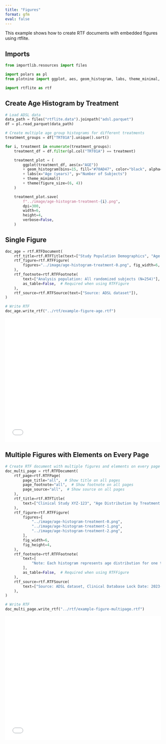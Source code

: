 ```yaml
---
title: "Figures"
format: gfm
eval: false
---
```


<!-- `.md` and `.py` files are generated from the `.qmd` file. Please edit that file. -->

This example shows how to create RTF documents with embedded figures using rtflite.

## Imports

```python
from importlib.resources import files

import polars as pl
from plotnine import ggplot, aes, geom_histogram, labs, theme_minimal, theme

import rtflite as rtf
```

## Create Age Histogram by Treatment

```python
# Load ADSL data
data_path = files("rtflite.data").joinpath("adsl.parquet")
df = pl.read_parquet(data_path)
```

```python
# Create multiple age group histograms for different treatments
treatment_groups = df["TRT01A"].unique().sort()

for i, treatment in enumerate(treatment_groups):
    treatment_df = df.filter(pl.col("TRT01A") == treatment)

    treatment_plot = (
        ggplot(treatment_df, aes(x="AGE"))
        + geom_histogram(bins=15, fill="#70AD47", color="black", alpha=0.7)
        + labs(x="Age (years)", y="Number of Subjects")
        + theme_minimal()
        + theme(figure_size=(6, 4))
    )

    treatment_plot.save(
        f"../image/age-histogram-treatment-{i}.png",
        dpi=300,
        width=6,
        height=4,
        verbose=False,
    )
```

## Single Figure

```python
doc_age = rtf.RTFDocument(
    rtf_title=rtf.RTFTitle(text=["Study Population Demographics", "Age Distribution"]),
    rtf_figure=rtf.RTFFigure(
        figures="../image/age-histogram-treatment-0.png", fig_width=6, fig_height=4
    ),
    rtf_footnote=rtf.RTFFootnote(
        text=["Analysis population: All randomized subjects (N=254)"],
        as_table=False,  # Required when using RTFFigure
    ),
    rtf_source=rtf.RTFSource(text=["Source: ADSL dataset"]),
)

# Write RTF
doc_age.write_rtf("../rtf/example-figure-age.rtf")
```

<embed src="../pdf/example_figure_age.pdf" style="width:100%; height:400px" type="application/pdf">

## Multiple Figures with Elements on Every Page

```python
# Create RTF document with multiple figures and elements on every page
doc_multi_page = rtf.RTFDocument(
    rtf_page=rtf.RTFPage(
        page_title="all",  # Show title on all pages
        page_footnote="all",  # Show footnote on all pages
        page_source="all",  # Show source on all pages
    ),
    rtf_title=rtf.RTFTitle(
        text=["Clinical Study XYZ-123", "Age Distribution by Treatment Group"]
    ),
    rtf_figure=rtf.RTFFigure(
        figures=[
            "../image/age-histogram-treatment-0.png",
            "../image/age-histogram-treatment-1.png",
            "../image/age-histogram-treatment-2.png",
        ],
        fig_width=6,
        fig_height=4,
    ),
    rtf_footnote=rtf.RTFFootnote(
        text=[
            "Note: Each histogram represents age distribution for one treatment group"
        ],
        as_table=False,  # Required when using RTFFigure
    ),
    rtf_source=rtf.RTFSource(
        text=["Source: ADSL dataset, Clinical Database Lock Date: 2023-12-31"]
    ),
)

# Write RTF
doc_multi_page.write_rtf("../rtf/example-figure-multipage.rtf")
```

<embed src="../pdf/example_figure_multipage.pdf" style="width:100%; height:400px" type="application/pdf">
